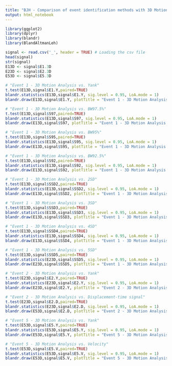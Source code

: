 ```yaml
---
title: "BJH - Comparison of event identification methods with 3D Motion Analysis"
output: html_notebook
---
```


```r
library(ggplot2)
library(dplyr)
library(blandr)
library(BlandAltmanLeh)
```

```r
signal <- read.csv('_', header = TRUE) # Loading the csv file
head(signal)
str(signal)
E13D <- signal$E1.3D
E23D <- signal$E2.3D
E53D <- signal$E5.3D
```

```r
# "Event 1 - 3D Motion Analysis vs. Yank"
t.test(E13D,signal$E1.Y,paired=TRUE)
blandr.statistics(E13D,signal$E1.Y, sig.level = 0.95, LoA.mode = 1)
blandr.draw(E13D,signal$E1.Y, plotTitle = "Event 1 - 3D Motion Analysis vs. Yank")
```

```r
# "Event 1 - 3D Motion Analysis vs. BW97.5%"
t.test(E13D,signal$S97,paired=TRUE)
blandr.statistics(E13D,signal$S97, sig.level = 0.95, LoA.mode = 1)
blandr.draw(E13D,signal$S97, plotTitle = "Event 1 - 3D Motion Analysis vs. BW97.5%")
```

```r
# "Event 1 - 3D Motion Analysis vs. BW95%"
t.test(E13D,signal$S95,paired=TRUE)
blandr.statistics(E13D,signal$S95, sig.level = 0.95, LoA.mode = 1)
blandr.draw(E13D,signal$S95, plotTitle = "Event 1 - 3D Motion Analysis vs. BW95%")
```

```r
# "Event 1 - 3D Motion Analysis vs. BW92.5%"
t.test(E13D,signal$S92,paired=TRUE)
blandr.statistics(E13D,signal$S92, sig.level = 0.95, LoA.mode = 1)
blandr.draw(E13D,signal$S92, plotTitle = "Event 1 - 3D Motion Analysis vs. BW92.5%")
```

```r
# "Event 1 - 3D Motion Analysis vs. 2SD"
t.test(E13D,signal$SSD2,paired=TRUE)
blandr.statistics(E13D,signal$SSD2, sig.level = 0.95, LoA.mode = 1)
blandr.draw(E13D,signal$SSD2, plotTitle = "Event 1 - 3D Motion Analysis vs. 2SD")
```

```r
# "Event 1 - 3D Motion Analysis vs. 3SD"
t.test(E13D,signal$SSD3,paired=TRUE)
blandr.statistics(E13D,signal$SSD3, sig.level = 0.95, LoA.mode = 1)
blandr.draw(E13D,signal$SSD3, plotTitle = "Event 1 - 3D Motion Analysis vs. 3SD")
```

```r
# "Event 1 - 3D Motion Analysis vs. 4SD"
t.test(E13D,signal$SSD4,paired=TRUE)
blandr.statistics(E13D,signal$SSD4, sig.level = 0.95, LoA.mode = 1)
blandr.draw(E13D,signal$SSD4, plotTitle = "Event 1 - 3D Motion Analysis vs. 4SD")
```

```r
# "Event 1 - 3D Motion Analysis vs. 5SD"
t.test(E13D,signal$SSD5,paired=TRUE)
blandr.statistics(E23D,signal$SSD5, sig.level = 0.95, LoA.mode = 1)
blandr.draw(E23D,signal$SSD5, plotTitle = "Event 1 - 3D Motion Analysis vs. 5SD")
```

```r
# "Event 2 - 3D Motion Analysis vs. Yank"
t.test(E23D,signal$E2.Y,paired=TRUE)
blandr.statistics(E23D,signal$E2.Y, sig.level = 0.95, LoA.mode = 1)
blandr.draw(E23D,signal$E2.Y, plotTitle = "Event 2 - 3D Motion Analysis vs. Yank")
```

```r
# "Event 2 - 3D Motion Analysis vs. Displacement-time signal"
t.test(E23D,signal$E2.D,paired=TRUE)
blandr.statistics(E23D,signal$E2.D, sig.level = 0.95, LoA.mode = 1)
blandr.draw(E53D,signal$E2.D, plotTitle = "Event 2 - 3D Motion Analysis vs. Displacement-time signal")
```

```r
# "Event 5 - 3D Motion Analysis vs. Yank"
t.test(E53D,signal$E5.Y,paired=TRUE)
blandr.statistics(E53D,signal$E5.Y, sig.level = 0.95, LoA.mode = 1)
blandr.draw(E53D,signal$E5.Y, plotTitle = "Event 5 - 3D Motion Analysis vs. Yank")
```

```r
# "Event 5 - 3D Motion Analysis vs. Velocity"
t.test(E53D,signal$E5.V,paired=TRUE)
blandr.statistics(E53D,signal$E5.V, sig.level = 0.95, LoA.mode = 1)
blandr.draw(E53D,signal$E5.V, plotTitle = "Event 5 - 3D Motion Analysis vs. Velocity")
```